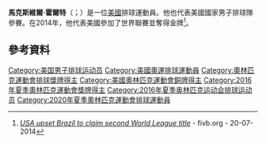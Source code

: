 {{expand|time=2015-06-21T13:36:25+00:00}}
'''馬克斯維爾·霍爾特'''（{{lang-en|Maxwell Holt}}；{{bd|1987年|3月12日}}）是一位[[美國|美國]]排球運動員。他也代表美國國家男子排球隊參賽。在2014年，他代表美國參加了世界聯賽並奪得金牌<ref>[http://www.fivb.org/en/volleyball/competitions/worldleague/2014/viewPressRelease.asp?No=47373&Language=en ''USA upset Brazil to claim second World League title'' ] {{Wayback|url=http://www.fivb.org/en/volleyball/competitions/worldleague/2014/viewPressRelease.asp?No=47373&Language=en |date=20180614032821 }} - fivb.org - 20-07-2014</ref>。
==參考資料==
{{Reflist}}

{{DEFAULTSORT: Holt, Maxwell}}
[[Category:美国男子排球运动员|Category:美国男子排球运动员]]
[[Category:美國奧運排球運動員|Category:美國奧運排球運動員]]
[[Category:奧林匹克運動會排球獎牌得主|Category:奧林匹克運動會排球獎牌得主]]
[[Category:美國奧林匹克運動會銅牌得主|Category:美國奧林匹克運動會銅牌得主]]
[[Category:2016年夏季奧林匹克運動會獎牌得主|Category:2016年夏季奧林匹克運動會獎牌得主]]
[[Category:2016年夏季奥林匹克运动会排球运动员|Category:2016年夏季奥林匹克运动会排球运动员]]
[[Category:2020年夏季奧林匹克運動會排球運動員|Category:2020年夏季奧林匹克運動會排球運動員]]